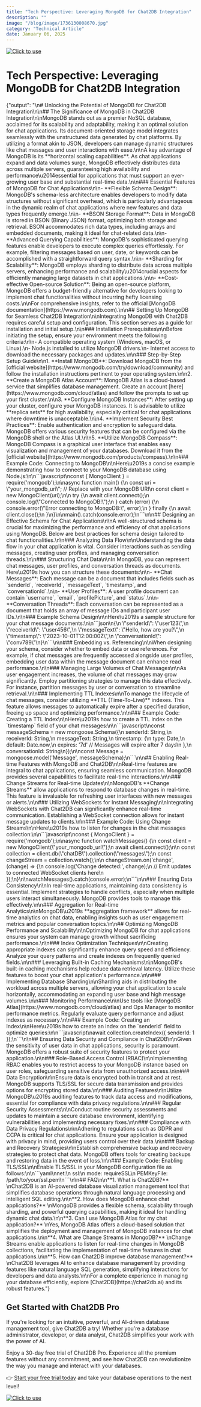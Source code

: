 ```yaml
---
title: "Tech Perspective: Leveraging MongoDB for Chat2DB Integration"
description: ""
image: "/blog/image/1736130008670.jpg"
category: "Technical Article"
date: January 06, 2025
---
```

[![Click to use](/image/blog/bg/chat2db1.png)](https://app.chat2db.ai/)
# Tech Perspective: Leveraging MongoDB for Chat2DB Integration


<Authors date="January 06, 2025">
  <Author name="Aria Wells" link="https://chat2db.ai" />
</Authors>{"output": "\n# Unlocking the Potential of MongoDB for Chat2DB Integration\n\n## The Significance of MongoDB in Chat2DB Integration\n\nMongoDB stands out as a premier NoSQL database, acclaimed for its scalability and adaptability, making it an optimal solution for chat applications. Its document-oriented storage model integrates seamlessly with the unstructured data generated by chat platforms. By utilizing a format akin to JSON, developers can manage dynamic structures like chat messages and user interactions with ease.\n\nA key advantage of MongoDB is its **horizontal scaling capabilities**. As chat applications expand and data volumes surge, MongoDB effectively distributes data across multiple servers, guaranteeing high availability and performance\u2014essential for applications that must support an ever-growing user base and substantial real-time data.\n\n### Essential Features of MongoDB for Chat Applications\n\n- **Flexible Schema Design**: MongoDB's schema-less architecture enables developers to modify data structures without significant overhead, which is particularly advantageous in the dynamic realm of chat applications where new features and data types frequently emerge.\n\n- **BSON Storage Format**: Data in MongoDB is stored in BSON (Binary JSON) format, optimizing both storage and retrieval. BSON accommodates rich data types, including arrays and embedded documents, making it ideal for chat-related data.\n\n- **Advanced Querying Capabilities**: MongoDB's sophisticated querying features enable developers to execute complex queries effortlessly. For example, filtering messages based on user, date, or keywords can be accomplished with a straightforward query syntax.\n\n- **Sharding for Scalability**: MongoDB employs sharding to distribute data across multiple servers, enhancing performance and scalability\u2014crucial aspects for efficiently managing large datasets in chat applications.\n\n- **Cost-effective Open-source Solution**: Being an open-source platform, MongoDB offers a budget-friendly alternative for developers looking to implement chat functionalities without incurring hefty licensing costs.\n\nFor comprehensive insights, refer to the official [MongoDB documentation](https://www.mongodb.com).\n\n## Setting Up MongoDB for Seamless Chat2DB Integration\n\nIntegrating MongoDB with Chat2DB requires careful setup and configuration. This section serves as a guide for installation and initial setup.\n\n### Installation Prerequisites\n\nBefore initiating the setup, ensure your environment meets the following criteria:\n\n- A compatible operating system (Windows, macOS, or Linux).\n- Node.js installed to utilize MongoDB drivers.\n- Internet access to download the necessary packages and updates.\n\n### Step-by-Step Setup Guide\n\n1. **Install MongoDB**: Download MongoDB from the [official website](https://www.mongodb.com/try/download/community) and follow the installation instructions pertinent to your operating system.\n\n2. **Create a MongoDB Atlas Account**: MongoDB Atlas is a cloud-based service that simplifies database management. Create an account [here](https://www.mongodb.com/cloud/atlas) and follow the prompts to set up your first cluster.\n\n3. **Configure MongoDB Instances**: After setting up your cluster, configure your MongoDB instances. It is advisable to utilize **replica sets** for high availability, especially critical for chat applications where downtime is unacceptable.\n\n4. **Implement Security Best Practices**: Enable authentication and encryption to safeguard data. MongoDB offers various security features that can be configured via the MongoDB shell or the Atlas UI.\n\n5. **Utilize MongoDB Compass**: MongoDB Compass is a graphical user interface that enables easy visualization and management of your databases. Download it from the [official website](https://www.mongodb.com/products/compass).\n\n### Example Code: Connecting to MongoDB\n\nHere\u2019s a concise example demonstrating how to connect to your MongoDB database using Node.js:\n\n```javascript\nconst { MongoClient } = require('mongodb');\n\nasync function main() {\n    const uri = \"your_mongodb_uri\"; // Replace with your MongoDB URI\n    const client = new MongoClient(uri);\n\n    try {\n        await client.connect();\n        console.log(\"Connected to MongoDB!\");\n    } catch (error) {\n        console.error(\"Error connecting to MongoDB:\", error);\n    } finally {\n        await client.close();\n    }\n}\n\nmain().catch(console.error);\n```\n\n## Designing an Effective Schema for Chat Applications\n\nA well-structured schema is crucial for maximizing the performance and efficiency of chat applications using MongoDB. Below are best practices for schema design tailored to chat functionalities.\n\n### Analyzing Data Flow\n\nUnderstanding the data flow in your chat application is vital. Consider interactions such as sending messages, creating user profiles, and managing conversation threads.\n\n### Structuring Chat Data\n\nIn MongoDB, you can represent chat messages, user profiles, and conversation threads as documents. Here\u2019s how you can structure these documents:\n\n- **Chat Messages**: Each message can be a document that includes fields such as `senderId`, `receiverId`, `messageText`, `timestamp`, and `conversationId`.\n\n- **User Profiles**: A user profile document can contain `username`, `email`, `profilePicture`, and `status`.\n\n- **Conversation Threads**: Each conversation can be represented as a document that holds an array of message IDs and participant user IDs.\n\n### Example Schema Design\n\nHere\u2019s a sample structure for your chat message documents:\n\n```json\n{\n    \"senderId\": \"user123\",\n    \"receiverId\": \"user456\",\n    \"messageText\": \"Hello, how are you?\",\n    \"timestamp\": \"2023-10-01T12:00:00Z\",\n    \"conversationId\": \"conv789\"\n}\n```\n\n### Embedding vs. Referencing\n\nWhen designing your schema, consider whether to embed data or use references. For example, if chat messages are frequently accessed alongside user profiles, embedding user data within the message document can enhance read performance.\n\n### Managing Large Volumes of Chat Messages\n\nAs user engagement increases, the volume of chat messages may grow significantly. Employ partitioning strategies to manage this data effectively. For instance, partition messages by user or conversation to streamline retrieval.\n\n### Implementing TTL Indexes\n\nTo manage the lifecycle of chat messages, consider utilizing **TTL (Time-To-Live)** indexes. This feature allows messages to automatically expire after a specified duration, freeing up space and optimizing performance.\n\n### Example Code: Creating a TTL Index\n\nHere\u2019s how to create a TTL index on the `timestamp` field of your chat messages:\n\n```javascript\nconst messageSchema = new mongoose.Schema({\n    senderId: String,\n    receiverId: String,\n    messageText: String,\n    timestamp: {\n        type: Date,\n        default: Date.now,\n        expires: '7d' // Messages will expire after 7 days\n    },\n    conversationId: String\n});\n\nconst Message = mongoose.model('Message', messageSchema);\n```\n\n## Enabling Real-time Features with MongoDB and Chat2DB\n\nReal-time features are integral to chat applications, ensuring seamless communication. MongoDB provides several capabilities to facilitate real-time interactions.\n\n### Change Streams for Real-time Updates\n\nMongoDB's **Change Streams** allow applications to respond to database changes in real-time. This feature is invaluable for refreshing user interfaces with new messages or alerts.\n\n### Utilizing WebSockets for Instant Messaging\n\nIntegrating WebSockets with Chat2DB can significantly enhance real-time communication. Establishing a WebSocket connection allows for instant message updates to clients.\n\n### Example Code: Using Change Streams\n\nHere\u2019s how to listen for changes in the chat messages collection:\n\n```javascript\nconst { MongoClient } = require('mongodb');\n\nasync function watchMessages() {\n    const client = new MongoClient(\"your_mongodb_uri\");\n    await client.connect();\n\n    const collection = client.db(\"chatDB\").collection(\"messages\");\n    const changeStream = collection.watch();\n\n    changeStream.on('change', (change) => {\n        console.log('Change detected:', change);\n        // Emit updates to connected WebSocket clients here\n    });\n}\n\nwatchMessages().catch(console.error);\n```\n\n### Ensuring Data Consistency\n\nIn real-time applications, maintaining data consistency is essential. Implement strategies to handle conflicts, especially when multiple users interact simultaneously. MongoDB provides tools to manage this effectively.\n\n### Aggregation for Real-time Analytics\n\nMongoDB\u2019s **aggregation framework** allows for real-time analytics on chat data, enabling insights such as user engagement metrics and popular conversation topics.\n\n## Optimizing MongoDB Performance and Scalability\n\nOptimizing MongoDB for chat applications ensures your system can manage growth without sacrificing performance.\n\n### Index Optimization Techniques\n\nCreating appropriate indexes can significantly enhance query speed and efficiency. Analyze your query patterns and create indexes on frequently queried fields.\n\n### Leveraging Built-in Caching Mechanisms\n\nMongoDB's built-in caching mechanisms help reduce data retrieval latency. Utilize these features to boost your chat application's performance.\n\n### Implementing Database Sharding\n\nSharding aids in distributing the workload across multiple servers, allowing your chat application to scale horizontally, accommodating an expanding user base and high message volumes.\n\n### Monitoring Performance\n\nUse tools like [MongoDB Atlas](https://www.mongodb.com/cloud/atlas) and Ops Manager to monitor performance metrics. Regularly evaluate query performance and adjust indexes as necessary.\n\n### Example Code: Creating an Index\n\nHere\u2019s how to create an index on the `senderId` field to optimize queries:\n\n```javascript\nawait collection.createIndex({ senderId: 1 });\n```\n\n## Ensuring Data Security and Compliance in Chat2DB\n\nGiven the sensitivity of user data in chat applications, security is paramount. MongoDB offers a robust suite of security features to protect your application.\n\n### Role-Based Access Control (RBAC)\n\nImplementing RBAC enables you to restrict access to your MongoDB instance based on user roles, safeguarding sensitive data from unauthorized access.\n\n### Data Encryption\n\nEnsure data is encrypted both in transit and at rest. MongoDB supports TLS/SSL for secure data transmission and provides options for encrypting stored data.\n\n### Auditing Features\n\nUtilize MongoDB\u2019s auditing features to track data access and modifications, essential for compliance with data privacy regulations.\n\n### Regular Security Assessments\n\nConduct routine security assessments and updates to maintain a secure database environment, identifying vulnerabilities and implementing necessary fixes.\n\n### Compliance with Data Privacy Regulations\n\nAdhering to regulations such as GDPR and CCPA is critical for chat applications. Ensure your application is designed with privacy in mind, providing users control over their data.\n\n### Backup and Recovery Strategies\n\nEstablish comprehensive backup and recovery strategies to protect chat data. MongoDB offers tools for creating backups and restoring data in the event of loss.\n\n### Example Code: Enabling TLS/SSL\n\nEnable TLS/SSL in your MongoDB configuration file as follows:\n\n```yaml\nnet:\n  ssl:\n    mode: requireSSL\n    PEMKeyFile: /path/to/your/ssl.pem\n```\n\n## FAQ\n\n**1. What is Chat2DB?**  \nChat2DB is an AI-powered database visualization management tool that simplifies database operations through natural language processing and intelligent SQL editing.\n\n**2. How does MongoDB enhance chat applications?**  \nMongoDB provides a flexible schema, scalability through sharding, and powerful querying capabilities, making it ideal for handling dynamic chat data.\n\n**3. Can I use MongoDB Atlas for my chat application?**  \nYes, MongoDB Atlas offers a cloud-based solution that simplifies the deployment and management of MongoDB instances for chat applications.\n\n**4. What are Change Streams in MongoDB?**  \nChange Streams enable applications to listen for real-time changes in MongoDB collections, facilitating the implementation of real-time features in chat applications.\n\n**5. How can Chat2DB improve database management?**  \nChat2DB leverages AI to enhance database management by providing features like natural language SQL generation, simplifying interactions for developers and data analysts.\n\nFor a complete experience in managing your database efficiently, explore [Chat2DB](https://chat2db.ai) and its robust features."}

## Get Started with Chat2DB Pro

If you're looking for an intuitive, powerful, and AI-driven database management tool, give Chat2DB a try! Whether you're a database administrator, developer, or data analyst, Chat2DB simplifies your work with the power of AI.

Enjoy a 30-day free trial of Chat2DB Pro. Experience all the premium features without any commitment, and see how Chat2DB can revolutionize the way you manage and interact with your databases.

👉 [Start your free trial today](https://app.chat2db.ai) and take your database operations to the next level!


[![Click to use](/image/blog/bg/chat2db.jpg)](https://chat2db.ai/)
